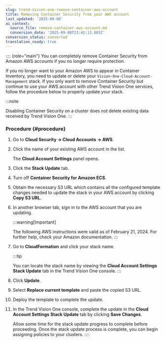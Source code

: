 ```yaml
---
slug: trend-vision-one-remove-container-aws-account
title: Removing Container Security from your AWS account
last_updated: '2025-09-08'
ai_context:
  source_file: remove-container-aws-account.md
  conversion_date: '2025-09-08T23:42:13.865Z'
conversion_status: converted
translation_ready: true
---
```


:::: {role="main"}
You can completely remove Container Security from Amazon AWS accounts if you no longer require protection.

If you no longer want to your Amazon AWS to appear in Container Inventory, you need to update or delete your `Vision-One-Cloud-Account-Management` stack. If you only want to remove Container Security but continue to use your AWS account with other Trend Vision One services, follow the procedure below to properly update your stack.

:::note

Disabling Container Security on a cluster does not delete existing data received by Trend Vision One.
:::

### Procedure {#procedure}

1.  Go to **Cloud Security → Cloud Accounts → AWS**.

2.  Click the name of your existing AWS account in the list.

    The **Cloud Account Settings** panel opens.

3.  Click the **Stack Update** tab.

4.  Turn off **Container Security for Amazon ECS**.

5.  Obtain the necessary S3 URL which contains all the configured template changes needed to update the stack in your AWS account by clicking **Copy S3 URL**.

6.  In another browser tab, sign in to the AWS account that you are updating.

    :::warning[Important]

    The following AWS instructions were valid as of February 21, 2024. For further help, check your Amazon documentation.
    :::

7.  Go to **CloudFormation** and click your stack name.

    :::tip

    You can locate the stack name by viewing the **Cloud Account Settings** **Stack Update** tab in the Trend Vision One console.
    :::

8.  Click **Update**.

9.  Select **Replace current template** and paste the copied S3 URL.

10. Deploy the template to complete the update.

11. In the Trend Vision One console, complete the update in the **Cloud Account Settings** **Stack Update** tab by clicking **Save Changes**.

    Allow some time for the stack update progress to complete before proceeding. Once the stack update process is complete, you can begin assigning policies to your clusters.
::::
